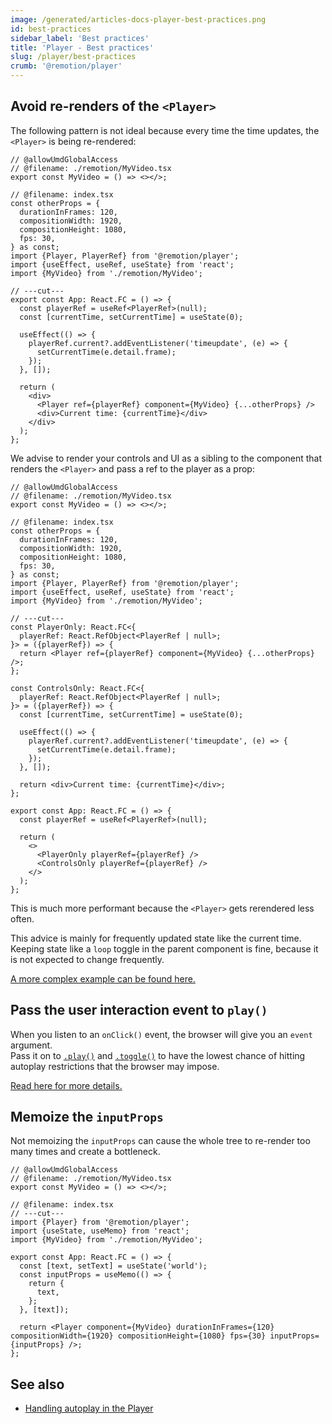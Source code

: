 ```yaml
---
image: /generated/articles-docs-player-best-practices.png
id: best-practices
sidebar_label: 'Best practices'
title: 'Player - Best practices'
slug: /player/best-practices
crumb: '@remotion/player'
---
```


## Avoid re-renders of the `<Player>`

The following pattern is not ideal because every time the time updates, the `<Player>` is being re-rendered:

```tsx twoslash title="❌ Problematic"
// @allowUmdGlobalAccess
// @filename: ./remotion/MyVideo.tsx
export const MyVideo = () => <></>;

// @filename: index.tsx
const otherProps = {
  durationInFrames: 120,
  compositionWidth: 1920,
  compositionHeight: 1080,
  fps: 30,
} as const;
import {Player, PlayerRef} from '@remotion/player';
import {useEffect, useRef, useState} from 'react';
import {MyVideo} from './remotion/MyVideo';

// ---cut---
export const App: React.FC = () => {
  const playerRef = useRef<PlayerRef>(null);
  const [currentTime, setCurrentTime] = useState(0);

  useEffect(() => {
    playerRef.current?.addEventListener('timeupdate', (e) => {
      setCurrentTime(e.detail.frame);
    });
  }, []);

  return (
    <div>
      <Player ref={playerRef} component={MyVideo} {...otherProps} />
      <div>Current time: {currentTime}</div>
    </div>
  );
};
```

We advise to render your controls and UI as a sibling to the component that renders the `<Player>` and pass a ref to the player as a prop:

```tsx twoslash title="✅ Better"
// @allowUmdGlobalAccess
// @filename: ./remotion/MyVideo.tsx
export const MyVideo = () => <></>;

// @filename: index.tsx
const otherProps = {
  durationInFrames: 120,
  compositionWidth: 1920,
  compositionHeight: 1080,
  fps: 30,
} as const;
import {Player, PlayerRef} from '@remotion/player';
import {useEffect, useRef, useState} from 'react';
import {MyVideo} from './remotion/MyVideo';

// ---cut---
const PlayerOnly: React.FC<{
  playerRef: React.RefObject<PlayerRef | null>;
}> = ({playerRef}) => {
  return <Player ref={playerRef} component={MyVideo} {...otherProps} />;
};

const ControlsOnly: React.FC<{
  playerRef: React.RefObject<PlayerRef | null>;
}> = ({playerRef}) => {
  const [currentTime, setCurrentTime] = useState(0);

  useEffect(() => {
    playerRef.current?.addEventListener('timeupdate', (e) => {
      setCurrentTime(e.detail.frame);
    });
  }, []);

  return <div>Current time: {currentTime}</div>;
};

export const App: React.FC = () => {
  const playerRef = useRef<PlayerRef>(null);

  return (
    <>
      <PlayerOnly playerRef={playerRef} />
      <ControlsOnly playerRef={playerRef} />
    </>
  );
};
```

This is much more performant because the `<Player>` gets rerendered less often.

This advice is mainly for frequently updated state like the current time. Keeping state like a `loop` toggle in the parent component is fine, because it is not expected to change frequently.

[A more complex example can be found here.](https://github.com/remotion-dev/remotion/blob/main/packages/player-example/src/App.tsx)

## Pass the user interaction event to `play()`

When you listen to an `onClick()` event, the browser will give you an `event` argument.  
Pass it on to [`.play()`](/docs/player/player#play) and [`.toggle()`](/docs/player/player#toggle) to have the lowest chance of hitting autoplay restrictions that the browser may impose.

[Read here for more details.](/docs/player/autoplay#pass-the-event-to-the-play-or-toggle-method)

## Memoize the `inputProps`

Not memoizing the `inputProps` can cause the whole tree to re-render too many times and create a bottleneck.

```tsx twoslash title="Player.tsx"
// @allowUmdGlobalAccess
// @filename: ./remotion/MyVideo.tsx
export const MyVideo = () => <></>;

// @filename: index.tsx
// ---cut---
import {Player} from '@remotion/player';
import {useState, useMemo} from 'react';
import {MyVideo} from './remotion/MyVideo';

export const App: React.FC = () => {
  const [text, setText] = useState('world');
  const inputProps = useMemo(() => {
    return {
      text,
    };
  }, [text]);

  return <Player component={MyVideo} durationInFrames={120} compositionWidth={1920} compositionHeight={1080} fps={30} inputProps={inputProps} />;
};
```

## See also

- [Handling autoplay in the Player](/docs/player/autoplay)
